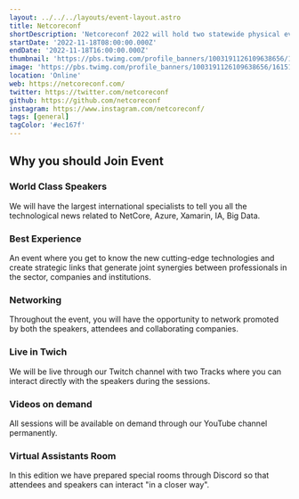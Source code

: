 ```yaml
---
layout: ../../../layouts/event-layout.astro
title: Netcoreconf
shortDescription: 'Netcoreconf 2022 will hold two statewide physical events dedicated exclusively to the development and consulting sector that seeks to discover and publicize new cutting edge technologies and create strategic links that generate joint synergies between industry professionals, companies and institutions.'
startDate: '2022-11-18T08:00:00.000Z'
endDate: '2022-11-18T16:00:00.000Z'
thumbnail: 'https://pbs.twimg.com/profile_banners/1003191126109638656/1615194312/1500x500'
image: 'https://pbs.twimg.com/profile_banners/1003191126109638656/1615194312/1500x500'
location: 'Online'
web: https://netcoreconf.com/
twitter: https://twitter.com/netcoreconf
github: https://github.com/netcoreconf
instagram: https://www.instagram.com/netcoreconf/
tags: [general]
tagColor: '#ec167f'
---
```


## Why you should Join Event

### World Class Speakers

We will have the largest international specialists to tell you all the technological news related to NetCore, Azure, Xamarin, IA, Big Data.

### Best Experience

An event where you get to know the new cutting-edge technologies and create strategic links that generate joint synergies between professionals in the sector, companies and institutions.

### Networking

Throughout the event, you will have the opportunity to network promoted by both the speakers, attendees and collaborating companies.

### Live in Twich

We will be live through our Twitch channel with two Tracks where you can interact directly with the speakers during the sessions.

### Videos on demand

All sessions will be available on demand through our YouTube channel permanently.

### Virtual Assistants Room

In this edition we have prepared special rooms through Discord so that attendees and speakers can interact "in a closer way".
